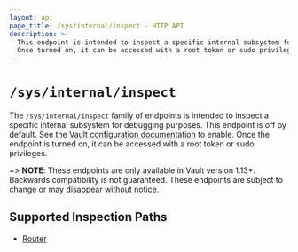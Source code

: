 ```yaml
---
layout: api
page_title: /sys/internal/inspect - HTTP API
description: >-
  This endpoint is intended to inspect a specific internal subsystem for debugging purposes, and turned off by default.
  Once turned on, it can be accessed with a root token or sudo privileges
---
```


# `/sys/internal/inspect`

The `/sys/internal/inspect` family of endpoints is intended to inspect a specific internal subsystem for debugging purposes.
This endpoint is off by default. See the
[Vault configuration documentation](/vault/docs/configuration) to
enable. Once the endpoint is turned on, it can be accessed with a root token or sudo privileges.

~> **NOTE**: These endpoints are only available in Vault version 1.13+. Backwards compatibility is not guaranteed. These endpoints are subject to change or may disappear without notice.


## Supported Inspection Paths

- [Router](/vault/api-docs/system/inspect/router)

